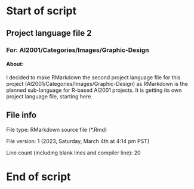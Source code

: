 # Start of script

## Project language file 2

### For: AI2001/Categories/Images/Graphic-Design

#### About:

I decided to make RMarkdown the second project language file for this project (AI2001/Categories/Images/Graphic-Design) as RMarkdown is the planned sub-language for R-based AI2001 projects. It is getting its own project language file, starting here.

## File info

File type: RMarkdown source file (*.Rmd)

File version: 1 (2023, Saturday, March 4th at 4:14 pm PST)

Line count (including blank lines and compiler line): 20

# End of script
